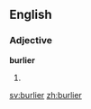 ==English==

===Adjective===
'''burlier'''

# {{en-comparative of|burly}}

[[sv:burlier]]
[[zh:burlier]]